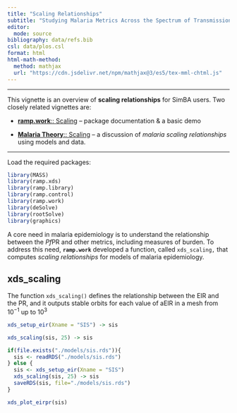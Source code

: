 ```yaml
---
title: "Scaling Relationships"
subtitle: "Studying Malaria Metrics Across the Spectrum of Transmission Intensity"
editor:
  mode: source
bibliography: data/refs.bib
csl: data/plos.csl 
format: html
html-math-method:
  method: mathjax
  url: "https://cdn.jsdelivr.net/npm/mathjax@3/es5/tex-mml-chtml.js"
---
```


------------------------------------------------------------------------

This vignette is an overview of **scaling relationships** for SimBA users. Two closely related vignettes are:

-   [**ramp.work**:: Scaling](https://dd-harp.github.io/ramp.work/articles/Scaling.html) -- package documentation & a basic demo 

-   [**Malaria Theory**:: Scaling](https://faculty.washington.edu/smitdave/theory/scaling.html) -- a discussion of *malaria scaling relationships* using models and data.  

------------------------------------------------------------------------

Load the required packages:

```r
library(MASS)
library(ramp.xds)
library(ramp.library)
library(ramp.control)
library(ramp.work)
library(deSolve)
library(rootSolve)
library(graphics)
```

A core need in malaria epidemiology is to understand the relationship between the *Pf*PR and other metrics, including measures of burden. To address this need, **`ramp.work`** developed a function, called `xds_scaling,` that computes *scaling relationships* for models of malaria epidemiology.

## xds_scaling

The function `xds_scaling()` defines the relationship between the EIR and the PR, and it outputs stable orbits for each value of aEIR in a mesh from $10^{-1}$ up to $10^{3}$

```r
xds_setup_eir(Xname = "SIS") -> sis
```

```r
xds_scaling(sis, 25) -> sis
```

```r
if(file.exists("./models/sis.rds")){
  sis <- readRDS("./models/sis.rds")
} else {
  sis <- xds_setup_eir(Xname = "SIS")
  xds_scaling(sis, 25) -> sis 
  saveRDS(sis, file="./models/sis.rds")
}
```

```r
xds_plot_eirpr(sis)
```
